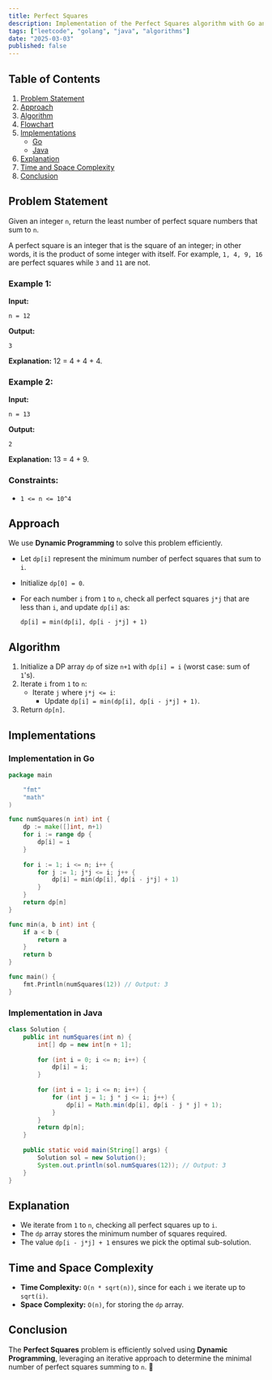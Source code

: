 ```yaml
---
title: Perfect Squares
description: Implementation of the Perfect Squares algorithm with Go and Java.
tags: ["leetcode", "golang", "java", "algorithms"]
date: "2025-03-03"
published: false
---
```


## Table of Contents

1. [Problem Statement](#problem-statement)
2. [Approach](#approach)
3. [Algorithm](#algorithm)
4. [Flowchart](#flowchart)
5. [Implementations](#implementations)
   - [Go](#implementation-in-go)
   - [Java](#implementation-in-java)
6. [Explanation](#explanation)
7. [Time and Space Complexity](#time-and-space-complexity)
8. [Conclusion](#conclusion)

## Problem Statement

Given an integer `n`, return the least number of perfect square numbers that sum to `n`.

A perfect square is an integer that is the square of an integer; in other words, it is the product of some integer with itself. For example, `1, 4, 9, 16` are perfect squares while `3` and `11` are not.

### Example 1:

**Input:**
```
n = 12
```
**Output:**
```
3
```
**Explanation:** 12 = 4 + 4 + 4.

### Example 2:

**Input:**
```
n = 13
```
**Output:**
```
2
```
**Explanation:** 13 = 4 + 9.

### Constraints:

- `1 <= n <= 10^4`

## Approach

We use **Dynamic Programming** to solve this problem efficiently.

- Let `dp[i]` represent the minimum number of perfect squares that sum to `i`.
- Initialize `dp[0] = 0`.
- For each number `i` from `1` to `n`, check all perfect squares `j*j` that are less than `i`, and update `dp[i]` as:
  
  ```dp[i] = min(dp[i], dp[i - j*j] + 1)```

## Algorithm

1. Initialize a DP array `dp` of size `n+1` with `dp[i] = i` (worst case: sum of `1`'s).
2. Iterate `i` from `1` to `n`:
   - Iterate `j` where `j*j <= i`:
     - Update `dp[i] = min(dp[i], dp[i - j*j] + 1)`.
3. Return `dp[n]`.

## Implementations

### Implementation in Go

```go
package main

    "fmt"
    "math"
)

func numSquares(n int) int {
    dp := make([]int, n+1)
    for i := range dp {
        dp[i] = i
    }
    
    for i := 1; i <= n; i++ {
        for j := 1; j*j <= i; j++ {
            dp[i] = min(dp[i], dp[i - j*j] + 1)
        }
    }
    return dp[n]
}

func min(a, b int) int {
    if a < b {
        return a
    }
    return b
}

func main() {
    fmt.Println(numSquares(12)) // Output: 3
}
```

### Implementation in Java

```java
class Solution {
    public int numSquares(int n) {
        int[] dp = new int[n + 1];
        
        for (int i = 0; i <= n; i++) {
            dp[i] = i;
        }
        
        for (int i = 1; i <= n; i++) {
            for (int j = 1; j * j <= i; j++) {
                dp[i] = Math.min(dp[i], dp[i - j * j] + 1);
            }
        }
        return dp[n];
    }
    
    public static void main(String[] args) {
        Solution sol = new Solution();
        System.out.println(sol.numSquares(12)); // Output: 3
    }
}
```

## Explanation

- We iterate from `1` to `n`, checking all perfect squares up to `i`.
- The `dp` array stores the minimum number of squares required.
- The value `dp[i - j*j] + 1` ensures we pick the optimal sub-solution.

## Time and Space Complexity

- **Time Complexity:** `O(n * sqrt(n))`, since for each `i` we iterate up to `sqrt(i)`.
- **Space Complexity:** `O(n)`, for storing the `dp` array.

## Conclusion

The **Perfect Squares** problem is efficiently solved using **Dynamic Programming**, leveraging an iterative approach to determine the minimal number of perfect squares summing to `n`. 🚀

